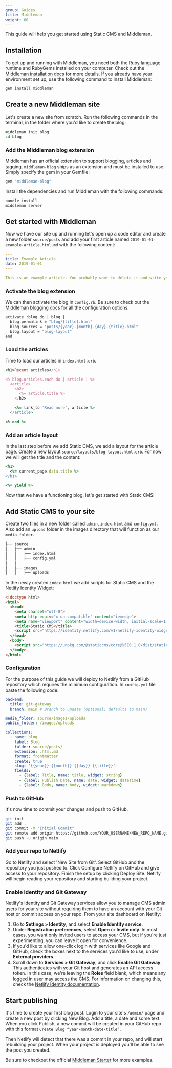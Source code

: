 ```yaml
---
group: Guides
title: Middleman
weight: 60
---
```

This guide will help you get started using Static CMS and Middleman.

## Installation
To get up and running with Middleman, you need both the Ruby language runtime and RubyGems installed on your computer. Check out the [Middleman installation docs](https://middlemanapp.com/basics/install/) for more details. If you already have your environment set up, use the following command to install Middleman:

```bash
gem install middleman
```

## Create a new Middleman site
Let's create a new site from scratch. Run the following commands in the terminal, in the folder where you'd like to create the blog:

```bash
middleman init blog
cd blog
```

### Add the Middleman blog extension
Middleman has an official extension to support blogging, articles and tagging. `middleman-blog` ships as an extension and must be installed to use. Simply specify the gem in your Gemfile:

```bash
gem "middleman-blog"
```
Install the dependencies and run Middleman with the following commands:

```bash
bundle install
middleman server
```

## Get started with Middleman

Now we have our site up and running let's open up a code editor and create a new folder `source/posts` and add your first article named `2019-01-01-example-article.html.md` with the following content:


```yml
---
title: Example Article
date: 2019-01-01
---

This is an example article. You probably want to delete it and write your own articles once you finished this guide!
```

### Activate the blog extension
We can then activate the blog in `config.rb`. Be sure to check out the [Middleman blogging docs](https://middlemanapp.com/basics/blogging/) for all the configuration options.

```bash
activate :blog do | blog |
  blog.permalink = "blog/{title}.html"
  blog.sources = "posts/{year}-{month}-{day}-{title}.html"
  blog.layout = "blog-layout"
end
```

### Load the articles
Time to load our articles in `index.html.erb`.

```ruby
<h1>Recent articles</h1>

<% blog.articles.each do | article | %>
  <article>
    <h2>
      <%= article.title %>
    </h2>

    <%= link_to 'Read more', article %>
  </article>

<% end %>
```

### Add an article layout
In the last step before we add Static CMS, we add a layout for the article page. Create a new layout `source/layouts/blog-layout.html.erb`. For now we will get the title and the content:
```ruby
<h1>
  <%= current_page.data.title %>
</h1>

<%= yield %>
```

Now that we have a functioning blog, let's get started with Static CMS!

## Add Static CMS to your site

Create two files in a new folder called `admin`, `index.html` and `config.yml`. Also add an `upload` folder in the images directory that will function as our `media_folder`.
```bash
├── source
│   ├── admin
│   │   ├── index.html
│   │   ├── config.yml
│   │
│   ├── images
│   │   ├── uploads
```


In the newly created `index.html` we add scripts for Static CMS and the Netlify Identity Widget:

```html
<!doctype html>
<html>
  <head>
    <meta charset="utf-8">
    <meta http-equiv="x-ua-compatible" content="ie=edge">
    <meta name="viewport" content="width=device-width, initial-scale=1, shrink-to-fit=no">
    <title>Static CMS</title>
    <script src="https://identity.netlify.com/v1/netlify-identity-widget.js" type="text/javascript"></script>
  </head>
  <body>
    <script src="https://unpkg.com/@staticcms/core@%5E0.1.0/dist/static-cms-core.js" type="text/javascript"></script>
  </body>
</html>

```

### Configuration

For the purpose of this guide we will deploy to Netlify from a GitHub repository which requires the minimum configuration. In `config.yml` file paste the following code:

```yml
backend:
  title: git-gateway
  branch: main # Branch to update (optional; defaults to main)

media_folder: source/images/uploads
public_folder: /images/uploads

collections:
  - name: blog
    label: Blog
    folder: source/posts/
    extension: .html.md
    format: frontmatter
    create: true
    slug: '{{year}}-{{month}}-{{day}}-{{title}}'
    fields:
      - {label: Title, name: title, widget: string}
      - {label: Publish Date, name: date, widget: datetime}
      - {label: Body, name: body, widget: markdown}
```

### Push to GitHub
It's now time to commit your changes and push to GitHub. 

```bash
git init
git add .
git commit -m "Initial Commit"
git remote add origin https://github.com/YOUR_USERNAME/NEW_REPO_NAME.git
git push -u origin main
```

### Add your repo to Netlify

Go to Netlify and select 'New Site from Git'. Select GitHub and the repository you just pushed to. Click Configure Netlify on GitHub and give access to your repository. Finish the setup by clicking Deploy Site. Netlify will begin reading your repository and starting building your project.

### Enable Identity and Git Gateway

Netlify's Identity and Git Gateway services allow you to manage CMS admin users for your site without requiring them to have an account with your Git host or commit access on your repo. From your site dashboard on Netlify:

1. Go to **Settings > Identity**, and select **Enable Identity service**.
2. Under **Registration preferences**, select **Open** or **Invite only**. In most cases, you want only invited users to access your CMS, but if you're just experimenting, you can leave it open for convenience.
3. If you'd like to allow one-click login with services like Google and GitHub, check the boxes next to the services you'd like to use, under **External providers**.
4. Scroll down to **Services > Git Gateway**, and click **Enable Git Gateway**. This authenticates with your Git host and generates an API access token. In this case, we're leaving the **Roles** field blank, which means any logged in user may access the CMS. For information on changing this, check the [Netlify Identity documentation](https://www.netlify.com/docs/identity/).

## Start publishing

It's time to create your first blog post. Login to your site's `/admin/` page and create a new post by clicking New Blog. Add a title, a date and some text. When you click Publish, a new commit will be created in your GitHub repo with this format `Create Blog “year-month-date-title”`. 

Then Netlify will detect that there was a commit in your repo, and will start rebuilding your project. When your project is deployed you'll be able to see the post you created.

Be sure to checkout the official [Middleman Starter](https://github.com/tomrutgers/middleman-starter-netlify-cms) for more examples.
